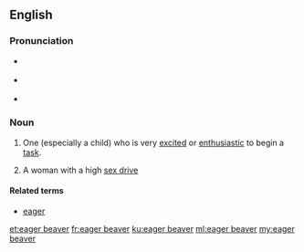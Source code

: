 {{was wotd|2009|January|26}}
==English==

===Pronunciation===
* {{a|UK}} {{IPA|/ˌiː.ɡə ˈbiː.və/}}
* {{a|US}} {{IPA|/ˌi.ɡɚ ˈbi.vɚ/}}
* {{audio|en-us-eager beaver.ogg|Audio (US)}}

===Noun===
{{en-noun|head=[[eager]] [[beaver]]}}

# {{context|idiomatic|colloquial}} One (especially a child) who is very [[excited]] or [[enthusiastic]] to begin a [[task]].
# {{context|idiomatic|humorous}} A woman with a high [[sex drive]]

====Related terms====
* [[eager]]

[[et:eager beaver]]
[[fr:eager beaver]]
[[ku:eager beaver]]
[[ml:eager beaver]]
[[my:eager beaver]]